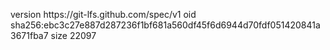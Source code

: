 version https://git-lfs.github.com/spec/v1
oid sha256:ebc3c27e887d287236f1bf681a560df45f6d6944d70fdf051420841a3671fba7
size 22097
